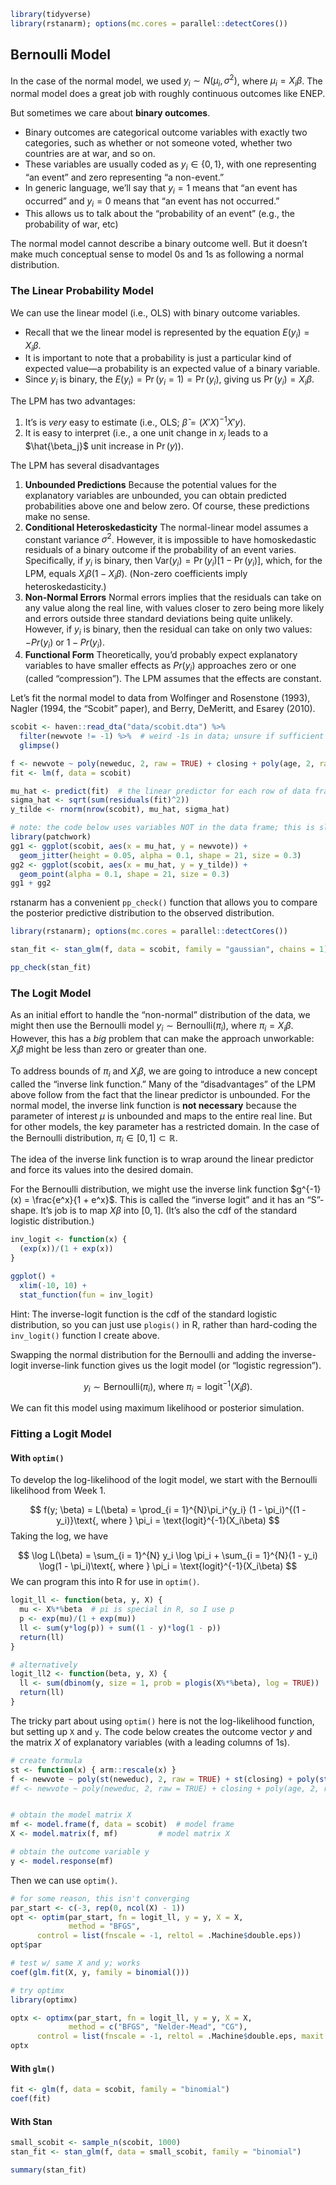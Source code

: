 

```r
library(tidyverse)
library(rstanarm); options(mc.cores = parallel::detectCores())
```

## Bernoulli Model

In the case of the normal model, we used $y_i \sim N(\mu_i, \sigma^2)$, where $\mu_i = X_i\beta$. The normal model does a great job with roughly continuous outcomes like ENEP.

But sometimes we care about **binary outcomes**.

- Binary outcomes are categorical outcome variables with exactly two categories, such as whether or not someone voted, whether two countries are at war, and so on.
- These variables are usually coded as $y_i \in \{0, 1\}$, with one representing "an event" and zero representing "a non-event."
- In generic language, we’ll say that $y_i = 1$ means that "an event has occurred" and $y_i = 0$ means that "an event has not occurred."
- This allows us to talk about the "probability of an event" (e.g., the probability of war, etc)

The normal model cannot describe a binary outcome well.  But it doesn't make much conceptual sense to model 0s and 1s as following a normal distribution. 

### The Linear Probability Model 

We can use the linear model (i.e., OLS) with binary outcome variables.

- Recall that we the linear model is represented by the equation $E(y_i) = X_i\beta$.
- It is important to note that a probability is just a particular kind of expected value---a probability is an expected value of a binary variable.
- Since $y_i$ is binary, the $E(y_i) = \Pr(y_i = 1) = \Pr(y_i)$, giving us $\Pr(y_i) = X_i\beta$.

The LPM has two advantages:

1. It's is *very* easy to estimate (i.e., OLS; $\hat{\beta} = (X'X)^{-1}X'y$).
1. It is easy to interpret (i.e., a one unit change in $x_j$ leads to a $\hat{\beta_j}$ unit increase in $\Pr(y)$).

The LPM has several disadvantages

1. **Unbounded Predictions** Because the potential values for the explanatory variables are unbounded, you can obtain predicted probabilities above one and below zero. Of course, these predictions make no sense.
1. **Conditional Heteroskedasticity** The normal-linear model assumes a constant variance $\sigma^2$. However, it is impossible to have homoskedastic residuals of a binary outcome if the probability of an event varies. Specifically, if $y_i$ is binary, then $\text{Var}(y_i) = \Pr(y_i)[1 - \Pr(y_i)]$, which, for the LPM, equals $X_i\beta(1 - X_i\beta)$. (Non-zero coefficients imply heteroskedasticity.)
1. **Non-Normal Errors** Normal errors implies that the residuals can take on any value along the real line, with values closer to zero being more likely and errors outside three standard deviations being quite unlikely. However, if $y_i$ is binary, then the residual can take on only two values: $-Pr(y_i)$ or $1 - Pr(y_i)$.
1. **Functional Form** Theoretically, you'd probably expect explanatory variables to have smaller effects as $Pr(y_i)$ approaches zero or one (called "compression"). The LPM assumes that the effects are constant.

Let's fit the normal model to data from Wolfinger and Rosenstone (1993), Nagler (1994, the "Scobit" paper), and Berry, DeMeritt, and Esarey (2010).

```r
scobit <- haven::read_dta("data/scobit.dta") %>%
  filter(newvote != -1) %>%  # weird -1s in data; unsure if sufficient
  glimpse()

f <- newvote ~ poly(neweduc, 2, raw = TRUE) + closing + poly(age, 2, raw = TRUE) + south + gov
fit <- lm(f, data = scobit)

mu_hat <- predict(fit)  # the linear predictor for each row of data frame
sigma_hat <- sqrt(sum(residuals(fit)^2))
y_tilde <- rnorm(nrow(scobit), mu_hat, sigma_hat)

# note: the code below uses variables NOT in the data frame; this is sloppy
library(patchwork)
gg1 <- ggplot(scobit, aes(x = mu_hat, y = newvote)) + 
  geom_jitter(height = 0.05, alpha = 0.1, shape = 21, size = 0.3)
gg2 <- ggplot(scobit, aes(x = mu_hat, y = y_tilde)) + 
  geom_point(alpha = 0.1, shape = 21, size = 0.3)
gg1 + gg2
```

rstanarm has a convenient `pp_check()` function that allows you to compare the posterior predictive distribution to the observed distribution.

```r
library(rstanarm); options(mc.cores = parallel::detectCores())

stan_fit <- stan_glm(f, data = scobit, family = "gaussian", chains = 1)
```

```r
pp_check(stan_fit)
```

### The Logit Model

As an initial effort to handle the "non-normal" distribution of the data, we might then use the Bernoulli model $y_i \sim \text{Bernoulli}(\pi_i)$, where $\pi_i = X_i\beta$. However, this has a *big* problem that can make the approach unworkable: $X_i\beta$ might be less than zero or greater than one. 

To address bounds of $\pi_i$ and $X_i\beta$, we are going to introduce a new concept called the "inverse link function." Many of the "disadvantages" of the LPM above follow from the fact that the linear predictor is unbounded. For the normal model, the inverse link function is **not necessary** because the parameter of interest $\mu$ is unbounded and maps to the entire real line. But for other models, the key parameter has a restricted domain. In the case of the Bernoulli distribution, $\pi_i \in [0, 1] \subset \mathbb{R}$.

The idea of the inverse link function is to wrap around the linear predictor and force its values into the desired domain. 

For the Bernoulli distribution, we might use the inverse link function $g^{-1}(x) = \frac{e^x}{1 + e^x}$. This is called the "inverse logit" and it has an "S"-shape. It's job is to map $X\beta$ into $[0, 1]$. (It's also the cdf of the standard logistic distribution.)

```r
inv_logit <- function(x) {
  (exp(x))/(1 + exp(x))
}

ggplot() + 
  xlim(-10, 10) + 
  stat_function(fun = inv_logit)
```

Hint: The inverse-logit function is the cdf of the standard logistic distribution, so you can just use `plogis()` in R, rather than hard-coding the `inv_logit()` function I create above.

Swapping the normal distribution for the Bernoulli and adding the inverse-logit inverse-link function gives us the logit model (or "logistic regression").

$$
y_i \sim \text{Bernoulli}(\pi_i)\text{, where } \pi_i = \text{logit}^{-1}(X_i\beta).
$$

We can fit this model using maximum likelihood or posterior simulation. 

### Fitting a Logit Model

#### With `optim()`

To develop the log-likelihood of the logit model, we start with the Bernoulli likelihood from Week 1. 

$$
f(y; \beta) = L(\beta) = \prod_{i = 1}^{N}\pi_i^{y_i} (1 - \pi_i)^{(1 - y_i)}\text{, where } \pi_i = \text{logit}^{-1}(X_i\beta)
$$
Taking the log, we have 

$$
\log L(\beta) = \sum_{i = 1}^{N} y_i \log \pi_i +  \sum_{i = 1}^{N}(1 - y_i) \log(1 - \pi_i)\text{, where } \pi_i = \text{logit}^{-1}(X_i\beta)
$$
We can program this into R for use in `optim()`.

```r
logit_ll <- function(beta, y, X) {
  mu <- X%*%beta  # pi is special in R, so I use p
  p <- exp(mu)/(1 + exp(mu))
  ll <- sum(y*log(p)) + sum((1 - y)*log(1 - p))
  return(ll)
}

# alternatively
logit_ll2 <- function(beta, y, X) {
  ll <- sum(dbinom(y, size = 1, prob = plogis(X%*%beta), log = TRUE))  # easier to use R's d*() functions
  return(ll)
}
```

The tricky part about using `optim()` here is not the log-likelihood function, but setting up `X` and `y`. The code below creates the outcome vector $y$ and the matrix $X$ of explanatory variables (with a leading columns of 1s).

```r
# create formula
st <- function(x) { arm::rescale(x) }
f <- newvote ~ poly(st(neweduc), 2, raw = TRUE) + st(closing) + poly(st(age), 2, raw = TRUE) + st(south) + st(gov)
#f <- newvote ~ poly(neweduc, 2, raw = TRUE) + closing + poly(age, 2, raw = TRUE) + south + gov


# obtain the model matrix X
mf <- model.frame(f, data = scobit)  # model frame
X <- model.matrix(f, mf)         # model matrix X

# obtain the outcome variable y
y <- model.response(mf)
```

Then we can use `optim()`.

```r
# for some reason, this isn't converging
par_start <- c(-3, rep(0, ncol(X) - 1))
opt <- optim(par_start, fn = logit_ll, y = y, X = X, 
             method = "BFGS",
      control = list(fnscale = -1, reltol = .Machine$double.eps))
opt$par

# test w/ same X and y; works
coef(glm.fit(X, y, family = binomial()))

# try optimx
library(optimx)

optx <- optimx(par_start, fn = logit_ll, y = y, X = X, 
             method = c("BFGS", "Nelder-Mead", "CG"),
      control = list(fnscale = -1, reltol = .Machine$double.eps, maxit = 1000))
optx
```

#### With `glm()`

```r
fit <- glm(f, data = scobit, family = "binomial")
coef(fit)
```


#### With Stan

```r
small_scobit <- sample_n(scobit, 1000)
stan_fit <- stan_glm(f, data = small_scobit, family = "binomial")
```

```r
summary(stan_fit)
```
